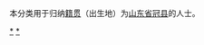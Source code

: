 {{Catnav|頁面分類|各種主題的頁面分類|依中国各省来作的分类|各地中国人|山东人|聊城人}}
{{Catnav|頁面分類|人物|各國人物|中国人|各地中国人|山东人|聊城人}}

本分类用于归纳[[籍贯|籍贯]]（出生地）为[[山东省|山东省]][[冠县|冠县]]的人士。

[[Category:聊城人|*]]
[[Category:冠县|*]]